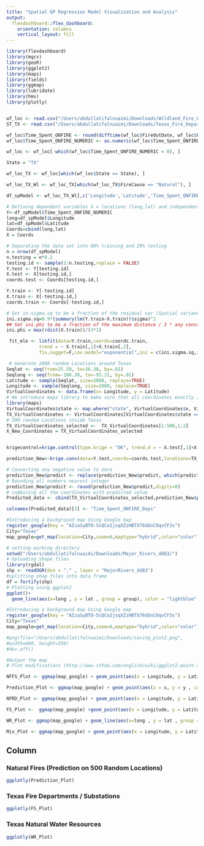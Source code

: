 ```yaml
---
title: "Spatial GP Regression Model Visualization and Analysis"
output: 
  flexdashboard::flex_dashboard:
    orientation: columns
    vertical_layout: fill
---
```


```r
library(flexdashboard)
library(mgcv)
library(geoR)
library(ggplot2)
library(maps)
library(fields)
library(ggmap)
library(lubridate)
library(hms)
library(plotly)


wf_loc <- read.csv("/Users/abdullatifalnuaimi/Downloads/Wildland_Fire_Locations_US.csv")
ST_TX <- read.csv("/Users/abdullatifalnuaimi/Downloads/Texas_Fire_Department_and_Substations.csv")

wf_loc$Time_Spent_ONFIRE <- round(difftime(wf_loc$FireOutDate, wf_loc$FireDiscoveryDate, units = "days"), 2)
wf_loc$Time_Spent_ONFIRE_NUMERIC <- as.numeric(wf_loc$Time_Spent_ONFIRE)

wf_loc <- wf_loc[-which(wf_loc$Time_Spent_ONFIRE_NUMERIC < 0), ]

State = "TX"

wf_loc_TX <- wf_loc[which(wf_loc$State == State), ] 

wf_loc_TX_Wl <- wf_loc_TX[which(wf_loc_TX$FireCause == "Natural"), ]

df_spModel <- wf_loc_TX_Wl[,c('Longitude','Latitude','Time_Spent_ONFIRE_NUMERIC')]

# Defining dependent variables X = locations (lang,lat) and independent variable Y (time spent to put out fire)
Y<-df_spModel$Time_Spent_ONFIRE_NUMERIC
long=df_spModel$Longitude
lat=df_spModel$Latitude
Coords=cbind(long,lat)
X = Coords

# Separating the data set into 80% training and 20% testing
n = nrow(df_spModel)
n.testing = n*0.2
testing.id <- sample(1:n.testing,replace = FALSE)
Y.test <- Y[testing.id]
X.test <- X[testing.id,] 
coords.test <- Coords[testing.id,]

Y.train <- Y[-testing.id]
X.train <- X[-testing.id,] 
coords.train <- Coords[-testing.id,]

# Set in.sigma.sq to be a fraction of the residual var (Spatial variance)
ini.sigma.sq=0.9*(summary(lm(Y.train~X.train))$sigma)^2
## Set ini.phi to be a fraction of the maximum distance / 3 * any constant (Spatial range parameter) , here I choose 2
ini.phi = max(rdist(X.train))/(3*2)

 fit_mle <- likfit(data=Y.train,coords=coords.train,
            trend = ~ X.train[,1]+X.train[,2],
            fix.nugget=F,cov.model="exponential",ini = c(ini.sigma.sq,ini.phi))

 # Generate 2000 random Locations around Texas
Seqlat <- seq(from=25.50, to=36.30, by=.01)
Seqlong <- seq(from=-106.38, to=-93.31, by=.01)
Latitude <- sample(Seqlat, size=2000, replace=TRUE)
Longitude <- sample(Seqlong, size=2000, replace=TRUE)
VirtualCoordinates <- data.frame(x= Longitude, y = Latitude)
# We introduce maps library to make sure that all coordinates exactly inside Texas 
library(maps)
VirtualCoordinates$state <- map.where("state", VirtualCoordinates$x, VirtualCoordinates$y)
TX_VirtualCoordinates <- VirtualCoordinates[VirtualCoordinates$state == "texas" & !is.na(VirtualCoordinates$state) ,] 
# 500 random Locations inside Texas
TX_VirtualCoordinates_selected <-  TX_VirtualCoordinates[1:500,1:2]
X_New_Coordinates = TX_VirtualCoordinates_selected


krigecontrol=krige.control(type.krige = "OK", trend.d = ~ X.test[,1]+X.test[,2], trend.l = ~X_New_Coordinates[,1]+X_New_Coordinates[,2], obj.model = fit_mle)

prediction_New<-krige.conv(data=Y.test,coords=coords.test,locations=TX_VirtualCoordinates_selected,krig=krigecontrol)

# Converting any negative value to zero
prediction_New$predict <- replace(prediction_New$predict, which(prediction_New$predict < 0), 0)
# Rounding all numbers nearest integer
prediction_New$predict <- round(prediction_New$predict,digits=0)
# combining all the coordinates with predicted value
Predicted_data <- cbind(TX_VirtualCoordinates_selected,prediction_New$predict)

colnames(Predicted_data)[3] <- "Time_Spent_ONFIRE_Days"

#Introducing a background map Using Google map
register_google(key = "AIzaSyBTO-5cQCo2jsqXZzHBTX76dUnC0qvCF3s")
City="Texas"
map_google=get_map(location=City,zoom=6,maptype="hybrid",color="color")

# setting working directory
setwd("/Users/abdullatifalnuaimi/Downloads/Major_Rivers_dd83/")
# Uploading Shape files
library(rgdal)
shp <- readOGR(dsn = "." , layer = "MajorRivers_dd83")
#splitting shap files into data frame
df = fortify(shp)
# Plotting using ggplot2
ggplot()+
  geom_line(aes(x=long , y = lat , group = group), color = "lightblue" , data = df)

#Introducing a background map Using Google map
register_google(key = "AIzaSyBTO-5cQCo2jsqXZzHBTX76dUnC0qvCF3s")
City="Texas"
map_google=get_map(location=City,zoom=6,maptype="hybrid",color="color")

#png(file="/Users/abdullatifalnuaimi/Downloads/saving_plot2.png",
#width=600, height=350)
#dev.off()

#Output the map
# Plot modifications (http://www.sthda.com/english/wiki/ggplot2-point-shapes)

NFFS_Plot <- ggmap(map_google) + geom_point(aes(x = Longitude, y = Latitude ,color = "Natural Fire"), data = wf_loc_TX_Wl)+ geom_point(aes(x = Longitude, y = Latitude , color = "Fire Station") , data = ST_TX, size=1)+labs(title="Natural Fire VS Fire Stations",x ="Longitude", y = "Latitude") + theme(legend.position = "right")

Prediction_Plot <- ggmap(map_google) + geom_point(aes(x = x, y = y , color = Time_Spent_ONFIRE_Days ), data = Predicted_data) +labs(x ="Longitude", y = "Latitude") 

NFRD_Plot <- ggmap(map_google) + geom_point(aes(x = Longitude, y = Latitude ,color = Time_Spent_ONFIRE_NUMERIC), data = wf_loc_TX_Wl)+labs(title="Natural Fire (Real Data)",x ="Longitude", y = "Latitude") + theme(legend.position = "right")

FS_Plot <-  ggmap(map_google) +geom_point(aes(x = Longitude, y = Latitude ) , color = "skyblue2" , data = ST_TX, size=1)+labs(x ="Longitude", y = "Latitude")

WR_Plot <- ggmap(map_google) + geom_line(aes(x=long , y = lat , group = group), color = "lightblue" , data = df)+labs(x ="Longitude", y = "Latitude")

Mix_Plot <- ggmap(map_google) + geom_point(aes(x = Longitude, y = Latitude ,color = "Natural Fire"), data = wf_loc_TX_Wl)+ geom_point(aes(x = Longitude, y = Latitude , color = "Fire Station") , data = ST_TX, size=1)+ geom_line(aes(x=long , y = lat, color = "River Basins", group = group) , data = df)+labs(title="Texas Wildfire",x ="Longitude", y = "Latitude") 
```

Column {.tabset }
-----------------------------------------------------------------------

### Natural Fires (Prediction on 500 Random Locations)

```r
ggplotly(Prediction_Plot)
```


### Texas Fire Departments / Substations

```r
ggplotly(FS_Plot)
```

### Texas Natural Water Resources 

```r
ggplotly(WR_Plot)
```
